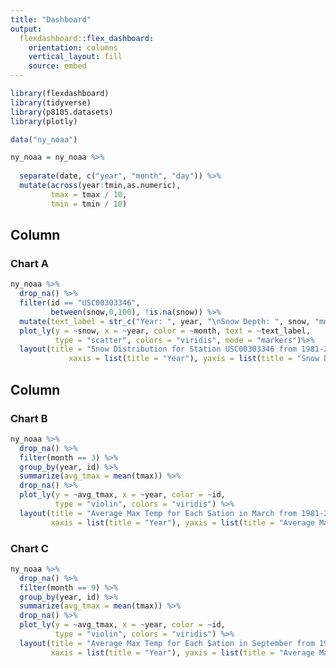```yaml
---
title: "Dashboard"
output: 
  flexdashboard::flex_dashboard:
    orientation: columns
    vertical_layout: fill
    source: embed
---
```


```r
library(flexdashboard)
library(tidyverse)
library(p8105.datasets)
library(plotly)
```


```r
data("ny_noaa")

ny_noaa = ny_noaa %>%
  
  separate(date, c("year", "month", "day")) %>% 
  mutate(across(year:tmin,as.numeric),
         tmax = tmax / 10,
         tmin = tmin / 10)
```

Column {data-width=650}
-----------------------------------------------------------------------

### Chart A

```r
ny_noaa %>%
  drop_na() %>% 
  filter(id == "USC00303346",
         between(snow,0,100), !is.na(snow)) %>% 
  mutate(text_label = str_c("Year: ", year, "\nSnow Depth: ", snow, "mm")) %>% 
  plot_ly(y = ~snow, x = ~year, color = ~month, text = ~text_label,
          type = "scatter", colors = "viridis", mode = "markers")%>%   
  layout(title = "Snow Distribution for Station USC00303346 from 1981-2010",
             xaxis = list(title = "Year"), yaxis = list(title = "Snow Depth"))
```

Column {data-width=350}
-----------------------------------------------------------------------

### Chart B

```r
ny_noaa %>% 
  drop_na() %>% 
  filter(month == 3) %>% 
  group_by(year, id) %>% 
  summarize(avg_tmax = mean(tmax)) %>% 
  drop_na() %>% 
  plot_ly(y = ~avg_tmax, x = ~year, color = ~id,
          type = "violin", colors = "viridis") %>%   
  layout(title = "Average Max Temp for Each Sation in March from 1981-2010",
         xaxis = list(title = "Year"), yaxis = list(title = "Average Max Temp"))
```

### Chart C

```r
ny_noaa %>% 
  drop_na() %>% 
  filter(month == 9) %>% 
  group_by(year, id) %>% 
  summarize(avg_tmax = mean(tmax)) %>% 
  drop_na() %>% 
  plot_ly(y = ~avg_tmax, x = ~year, color = ~id,
          type = "violin", colors = "viridis") %>%   
  layout(title = "Average Max Temp for Each Sation in September from 1981-2010",
         xaxis = list(title = "Year"), yaxis = list(title = "Average Max Temp" ))
```


